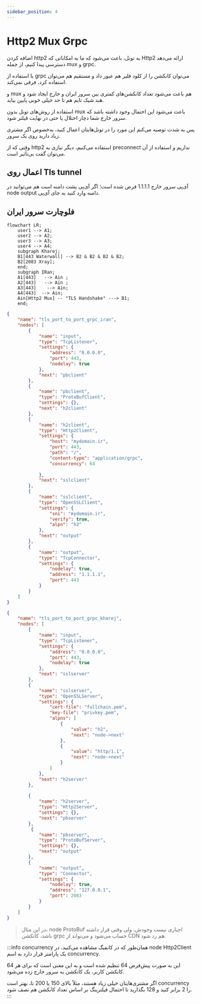 ```yaml
---
sidebar_position: 4
---
```


# Http2 Mux Grpc

اضافه کردن http2 به تونل، باعث می‌شود که ما به امکاناتی که Http2 ارائه می‌دهد دسترسی پیدا کنیم، از جمله mux و grpc.

با استفاده از grpc می‌توان کانکشن را از کلود فلیر هم عبور داد و مستقیم هم می‌توان استفاده کرد، فرقی نمی‌کند.

و mux هم باعث می‌شود تعداد کانکشن‌های کمتری بین سرور ایران و خارج ایجاد شود و هند شیک تایم هم تا حد خیلی خوبی پایین بیاید.

استفاده از روش‌های تونل بدون mux باعث می‌شود این احتمال وجود داشته باشد که سرور خارج شما دچار اختلال یا حتی در نهایت فیلتر شود.

پس به شدت توصیه می‌کنم این مورد را در تونل‌هایتان اعمال کنید، به‌خصوص اگر مشتری زیاد دارید روی یک سرور.

وقتی که از http2 استفاده می‌کنیم، دیگر نیازی به preconnect نداریم و استفاده از آن می‌توان گفت بی‌تأثیر است.

## اعمال روی Tls tunnel

آی‌پی سرور خارج 1.1.1.1 فرض شده است؛ اگر آی‌پی پشت دامنه است هم می‌توانید در node output دامنه وارد کنید به جای آی‌پی.

## فلوچارت سرور ایران

```mermaid
flowchart LR;
    user1 --> A1;
    user2 --> A2;
    user3 --> A3;
    user4 --> A4;
    subgraph Kharej;
    B1[443 Waterwall] --> B2 & B2 & B2 & B2;
    B2[2083 Xray];
    end;
    subgraph IRan;
    A1[443]   --> Ain ;
    A2[443]   --> Ain ;
    A3[443]    --> Ain;
    A4[443]  --> Ain;
    Ain[Http2 Mux] -- "TLS Handshake" ---> B1;
    end;
```



```json title="سرور ایران"
{
    "name": "tls_port_to_port_grpc_iran",
    "nodes": [
        {
            "name": "input",
            "type": "TcpListener",
            "settings": {
                "address": "0.0.0.0",
                "port": 443,
                "nodelay": true
            },
            "next": "pbclient"
        },
        {
            "name": "pbclient",
            "type": "ProtoBufClient",
            "settings": {},
            "next": "h2client"
        },
        {
            "name": "h2client", 
            "type": "Http2Client",
            "settings": {
                "host": "mydomain.ir",
                "port": 443,
                "path": "/",
                "content-type": "application/grpc",
                "concurrency": 64
                
            },
            "next": "sslclient"
        },
        {
            "name": "sslclient",
            "type": "OpenSSLClient",
            "settings": {
                "sni": "mydomain.ir",
                "verify": true,
                "alpn": "h2"
            },
            "next": "output"
        },
        {
            "name": "output",
            "type": "TcpConnector",
            "settings": {
                "nodelay": true,
                "address": "1.1.1.1",
                "port": 443
            }
        }
    ]
}
```




```json title="سرور خارج"
{
    "name": "tls_port_to_port_grpc_kharej",
    "nodes": [
        {
            "name": "input",
            "type": "TcpListener",
            "settings": {
                "address": "0.0.0.0",
                "port": 443,
                "nodelay": true
            },
            "next": "sslserver"
        },
        {
            "name": "sslserver",
            "type": "OpenSSLServer",
            "settings": {
                "cert-file": "fullchain.pem",
                "key-file": "privkey.pem",
                "alpns": [
                    {
                        "value": "h2",
                        "next": "node->next"
                    },
                    {
                        "value": "http/1.1",
                        "next": "node->next"
                    }
                ]
            },
            "next": "h2server"
        },
        
        {
            "name": "h2server",
            "type": "Http2Server",
            "settings": {},
            "next": "pbserver"
        },
         {
            "name": "pbserver",
            "type": "ProtoBufServer",
            "settings": {},
            "next": "output"
        },
        {
            "name": "output",
            "type": "Connector",
            "settings": {
                "nodelay": true,
                "address": "127.0.0.1",
                "port": 2083
            }
        }
    ]
}
```

> در این مثال، node ProtoBuf اجباری نیست وجودش، ولی وقتی قرار داشته باشد، کانکشن grpc حساب می‌شود و می‌تواند از CDN هم رد شود.

:::info  concurrency
همان‌طور که در کانفیگ مشاهده می‌کنید، در node Http2Client یک پارامتر قرار دارد به اسم concurrency.

این به صورت پیش‌فرض 64 تنظیم شده است و به این معنی است که برای هر 64 کانکشن کاربر، یک کانکشن به سرور خارج زده می‌شود.

اگر مشتری‌هایتان خیلی زیاد هستند، مثلاً بالای 150 یا 200 تا، بهتر است concurrency را 2 برابر کنید و 128 بگذارید تا احتمال فیلترینگ بر اساس تعداد کانکشن هم نصف شود.
:::